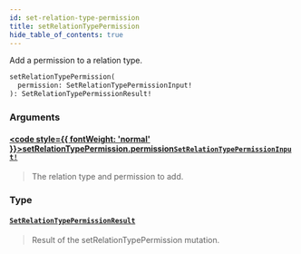 ```yaml
---
id: set-relation-type-permission
title: setRelationTypePermission
hide_table_of_contents: true
---
```








Add a permission to a relation type.

```graphql
setRelationTypePermission(
  permission: SetRelationTypePermissionInput!
): SetRelationTypePermissionResult!
```


### Arguments

#### [<code style={{ fontWeight: 'normal' }}>setRelationTypePermission.<b>permission</b></code>](#)<Bullet />[`SetRelationTypePermissionInput!`](/docs/v1/directory-api-reference/schema/permissions/inputs/set-relation-type-permission-input) <Badge class="secondary" text="non-null"/> <Badge class="secondary" text="input"/> <Badge class="secondary" text="permissions"/>
> The relation type and permission to add.
> 

### Type

#### [`SetRelationTypePermissionResult`](/docs/v1/directory-api-reference/schema/permissions/objects/set-relation-type-permission-result) <Badge class="secondary" text="object"/> <Badge class="secondary" text="permissions"/>
> Result of the setRelationTypePermission mutation.
> 





